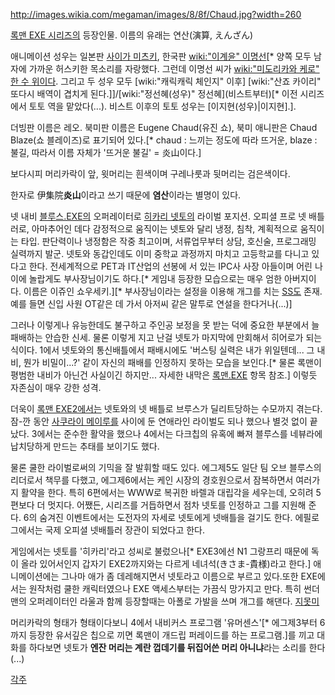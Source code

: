 http://images.wikia.com/megaman/images/8/8f/Chaud.jpg?width=260

[[록맨 EXE 시리즈]]의 등장인물. 이름의 유래는 연산(演算, えんざん)

애니메이션 성우는 일본판 [[사이가 미츠키]], 한국판 [[wiki:"이계윤" 이명선]][* 양쪽 모두 남자에 가까운 허스키한 목소리를 자랑했다. 그런데 이명선 씨가 [[wiki:"미도리카와 케로" 한 수 위]]이다. 그리고 두 성우 모두 [wiki:"캐릭캐릭 체인지" 이후] [wiki:"산죠 카이리" 또다시 배역이 겹치게 된다.]]/[wiki:"정선혜(성우)" 정선혜](비스트부터)[* 이전 시리즈에서 토토 역을 맡았다(...). 비스트 이후의 토토 성우는 [이지현(성우)|이지현].].

더빙판 이름은 레오. 북미판 이름은 Eugene Chaud(유진 쇼), 북미 애니판은 Chaud Blaze(쇼 블레이즈)로 표기되어 있다.[* chaud : 느끼는 정도에 따라 뜨거운, blaze : 불길, 따라서 이름 자체가 '뜨거운 불길' = 炎山이다.]

보다시피 머리카락이 앞, 윗머리는 흰색이며 구레나룻과 뒷머리는 검은색이다.

한자로 伊集院'''炎山'''이라고 쓰기 때문에 '''염산'''이라는 별명이 있다.

넷 내비 [[블루스.EXE]]의 오퍼레이터로 [[히카리 넷토]]의 라이벌 포지션. 오피셜 프로 넷 배틀러로, 아마추어인 데다 감정적으로 움직이는 넷토와 달리 냉정, 침착, 계획적으로 움직이는 타입. 판단력이나 냉정함은 작중 최고이며, 서류업무부터 상담, 호신술, 프로그래밍 실력까지 발군. 넷토와 동갑인데도 이미 중학교 과정까지 마치고 고등학교를 다니고 있다고 한다. 전세계적으로 PET과 IT산업의 선봉에 서 있는 IPC사 사장 아들이며 어린 나이에 놀랍게도 부사장님이기도 하다.[* 게임내 등장한 모습으로는 매우 엄한 아버지이다. 이름은 이쥬인 쇼우세키.][* 부사장님이라는 설정을 이용해 개그를 치는 [[SS]]도 존재. 예를 들면 신입 사원 OT같은 데 가서 아저씨 같은 말투로 연설을 한다거나(...)]

그러나 이렇게나 유능한데도 불구하고 주인공 보정을 못 받는 덕에 중요한 부분에서 늘 패배하는 안습한 신세. 물론 이렇게 지고 난걸 넷토가 마지막에 만회해서 히어로가 되는 식이다. 1에서 넷토와의 통신배틀에서 패배시에도 '버스팅 실력은 내가 위일텐데... 그 내비, 뭔가 비밀이...?' 같이 자신의 패배를 인정하지 못하는 모습을 보인다.[* 물론 록맨이 평범한 내비가 아닌건 사실이긴 하지만... 자세한 내막은 [[록맨.EXE]] 항목 참조.] 이렇듯 자존심이 매우 강한 성격.

더욱이 [[록맨 EXE2]]에서는 넷토와의 넷 배틀로 브루스가 딜리트당하는 수모까지 겪는다. 잠-깐 동안 [[사쿠라이 메이루]]를 사이에 둔 연애라인 라이벌도 되나 했으나 별것 없이 끝났다. 3에서는 준수한 활약을 했으나 4에서는 다크칩의 유혹에 빠져 블루스를 네뷰라에 납치당하게 만드는 추태를 보이기도 했다.

물론 쿨한 라이벌로써의 기믹을 잘 발휘할 때도 있다. 에그제5도 일단 팀 오브 블루스의 리더로서 책무를 다했고, 에그제6에서는 케인 시장의 경호원으로서 잠복하면서 여러가지 활약을 한다. 특히 6편에서는 WWW로 복귀한 바렐과 대립각을 세우는데, 오히려 5편보다 더 멋지다. 어쨌든, 시리즈를 거듭하면서 점차 넷토를 인정하고 그를 지원해 준다. 6의 숨겨진 이벤트에서는 도전자의 자세로 넷토에게 넷배틀을 걸기도 한다. 에필로그에서는 국제 오피셜 넷배틀러 장관이 되었다고 한다.

게임에서는 넷토를 '히카리'라고 성씨로 불렀으나[* EXE3에선 N1 그랑프리 때문에 독이 올라 있어서인지 갑자기 EXE2까지와는 다르게 네녀석(きさま-貴様)라고 한다.] 애니메이션에는 그나마 애가 좀 데레해지면서 넷토라고 이름으로 부르고 있다.또한 EXE에서는 원작처럼 쿨한 캐릭터였으나 EXE 액세스부터는 가끔식 망가지고 만다. 특히 썬더맨의 오퍼레이터인 라울과 함께 등장할때는 아폴로 가발을 쓰며 개그를 해댄다. [[지못미]]

머리카락의 형태가 형태이다보니 4에서 내비커스 프로그램 '유머센스'[* 에그제3부터 6까지 등장한 유서깊은 칩으로 끼면 록맨이 개드립 퍼레이드를 하는 프로그램.]를 끼고 대화를 하다보면 넷토가 '''엔잔 머리는 계란 껍데기를 뒤집어쓴 머리 아니냐'''라는 소리를 한다(...)

[[각주]]
